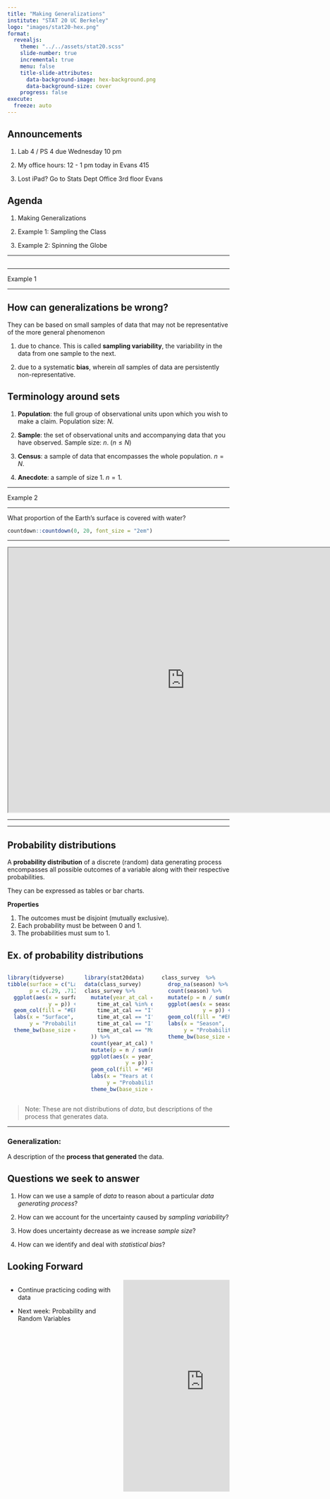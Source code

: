 ```yaml
---
title: "Making Generalizations"
institute: "STAT 20 UC Berkeley"
logo: "images/stat20-hex.png"
format: 
  revealjs:
    theme: "../../assets/stat20.scss"
    slide-number: true
    incremental: true
    menu: false
    title-slide-attributes:
      data-background-image: hex-background.png
      data-background-size: cover  
    progress: false
execute:
  freeze: auto
---
```


## Announcements

1. Lab 4 / PS 4 due Wednesday 10 pm

2. My office hours: 12 - 1 pm today in Evans 415

3. Lost iPad? Go to Stats Dept Office 3rd floor Evans


## Agenda

1. Making Generalizations

2. Example 1: Sampling the Class

3. Example 2: Spinning the Globe


--- 

## {background-image="/images/student-plot1.png" background-size="contain"}


## {background-image="/images/student-plot2.png" background-size="contain"}


## {background-image="/images/claims.jpg" background-size="contain"}


## {background-image="/images/sheep.gif" background-size="contain"}


## {background-image="/images/sports-car.webp" background-size="contain"}


---

Example 1

---


## How can generalizations be wrong?

They can be based on small samples of data that may not be representative of the more general phenomenon

1. due to chance. This is called **sampling variability**, the variability in the data from one sample to the next.

2. due to a systematic **bias**, wherein *all* samples of data are persistently non-representative.


## Terminology around sets

1. **Population**: the full group of observational units upon which you wish to make a claim. Population size: $N$.

2. **Sample**: the set of observational units and accompanying data that you have observed. Sample size: $n$. $(n \le N)$

3. **Census**: a sample of data that encompasses the whole population. $n = N$.

4. **Anecdote**: a sample of size 1. $n = 1$.

---

Example 2


---

::: {.poll}
What proportion of the Earth's surface is covered with water?
:::

```r
countdown::countdown(0, 20, font_size = "2em")
```


---

<center>
<iframe src="https://embed.polleverywhere.com/multiple_choice_polls/MLt2wFluiZ6SGE5PAglwq?controls=none&short_poll=true" width="800px" height="600px"></iframe>
</center>

---

---

## Probability distributions

A **probability distribution** of a discrete (random) data generating process encompasses all possible outcomes of a variable along with their respective probabilities.

They can be expressed as tables or bar charts.

**Properties**

1. The outcomes must be disjoint (mutually exclusive).
2. Each probability must be between 0 and 1.
3. The probabilities must sum to 1.


## Ex. of probability distributions

:::: {.columns}
::: {.column width="33%"}
```r
library(tidyverse)
tibble(surface = c("Land", "Water"),
       p = c(.29, .71)) %>%
  ggplot(aes(x = surface,
             y = p)) +
  geom_col(fill = "#EFBE43", color = "black") +
  labs(x = "Surface",
       y = "Probability") +
  theme_bw(base_size = 40)
```
:::

::: {.column width="33%"}
```r
library(stat20data)
data(class_survey)
class_survey %>%
  mutate(year_at_cal = case_when(
    time_at_cal %in% c("This is my first semester!", "I'm in my first year.") ~ 1,
    time_at_cal == "I'm in my second year." ~ 2,
    time_at_cal == "I'm in my third year." ~ 3,
    time_at_cal == "I'm in my fourth year." ~ 4,
    time_at_cal == "More than 4 years." ~ 5
  )) %>%
  count(year_at_cal) %>%
  mutate(p = n / sum(n)) %>%
  ggplot(aes(x = year_at_cal,
             y = p)) +
  geom_col(fill = "#EFBE43", color = "black") +
  labs(x = "Years at Cal",
       y = "Probability") +
  theme_bw(base_size = 40)
```
:::

::: {.column width="33%"}
```r
class_survey  %>%
  drop_na(season) %>%
  count(season) %>%
  mutate(p = n / sum(n)) %>%
  ggplot(aes(x = season,
             y = p)) +
  geom_col(fill = "#EFBE43", color = "black") +
  labs(x = "Season",
       y = "Probability") +
  theme_bw(base_size = 40)
```
:::
::::

> Note: These are not distributions of *data*, but descriptions of the process that generates data.


---

### Generalization:

A description of the **process that generated** the data.


## Questions we seek to answer

1. How can we use a sample of *data* to reason about a particular *data generating process*?

2. How can we account for the uncertainty caused by *sampling variability*?

3. How does uncertainty decrease as we increase *sample size*?

4. How can we identify and deal with *statistical bias*?


## Looking Forward

:::: {.columns}
::: {.column width="50%"}
- Continue practicing coding with data

- Next week: Probability and Random Variables
:::

::: {.column width="50%"}
<iframe src="https://giphy.com/embed/YU7JFa3TcjIM6b1JZo" width="366" height="480" frameBorder="0" class="giphy-embed" allowFullScreen></iframe>
:::
::::